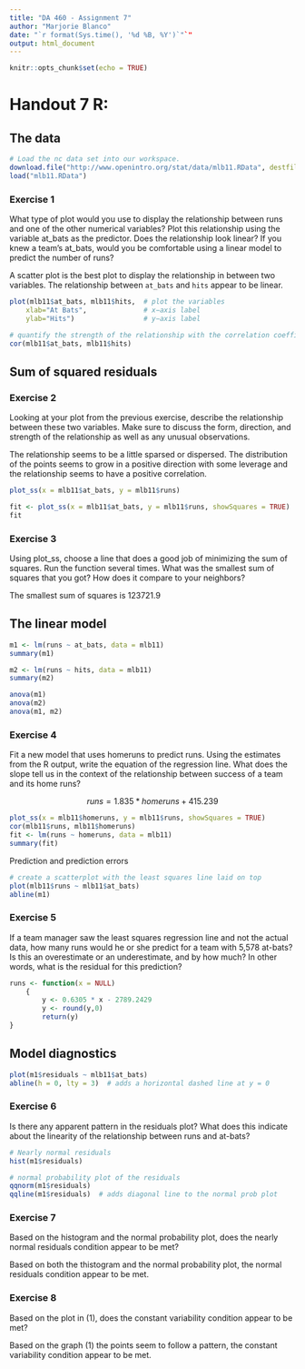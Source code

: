 ```yaml
---
title: "DA 460 - Assignment 7"
author: "Marjorie Blanco"
date: "`r format(Sys.time(), '%d %B, %Y')`"`"
output: html_document
---
```


```r
knitr::opts_chunk$set(echo = TRUE)
```

# Handout 7 R: 

## The data

```r
# Load the nc data set into our workspace.
download.file("http://www.openintro.org/stat/data/mlb11.RData", destfile = "mlb11.RData")
load("mlb11.RData")
```

### Exercise 1

What type of plot would you use to display the relationship between runs and one of the other numerical variables? Plot this relationship using the variable at_bats as the predictor. Does the relationship look linear? If you knew a team’s at_bats, would you be comfortable using a linear model to predict the number of runs?

A scatter plot is the best plot to display the relationship in between two variables.  The relationship between `at_bats` and `hits` appear to be linear.

```r
plot(mlb11$at_bats, mlb11$hits,  # plot the variables 
    xlab="At Bats",              # x−axis label 
    ylab="Hits")                 # y−axis label

# quantify the strength of the relationship with the correlation coefficient
cor(mlb11$at_bats, mlb11$hits)
```

## Sum of squared residuals

### Exercise 2

Looking at your plot from the previous exercise, describe the relationship between these two variables. Make sure to discuss the form, direction, and strength of the relationship as well as any unusual observations.

The relationship seems to be a little sparsed or dispersed. The distribution of the points seems to grow in a positive direction with some leverage and the relationship seems to have a positive correlation.

```r
plot_ss(x = mlb11$at_bats, y = mlb11$runs)

fit <- plot_ss(x = mlb11$at_bats, y = mlb11$runs, showSquares = TRUE)
fit
```

### Exercise 3

Using plot_ss, choose a line that does a good job of minimizing the sum of squares. Run the function several times. What was the smallest sum of squares that you got? How does it compare to your neighbors?

The smallest sum of squares is  123721.9

## The linear model

```r
m1 <- lm(runs ~ at_bats, data = mlb11)
summary(m1)

m2 <- lm(runs ~ hits, data = mlb11)
summary(m2)

anova(m1)
anova(m2)
anova(m1, m2)
```

### Exercise 4

Fit a new model that uses homeruns to predict runs. Using the estimates from the R output, write the equation of the regression line. What does the slope tell us in the context of the relationship between success of a team and its home runs?

$$runs = 1.835 * homeruns + 415.239 $$

```r
plot_ss(x = mlb11$homeruns, y = mlb11$runs, showSquares = TRUE)
cor(mlb11$runs, mlb11$homeruns)
fit <- lm(runs ~ homeruns, data = mlb11)
summary(fit)
```

Prediction and prediction errors

```r
# create a scatterplot with the least squares line laid on top
plot(mlb11$runs ~ mlb11$at_bats)
abline(m1)
```

### Exercise 5

If a team manager saw the least squares regression line and not the actual data, how many runs would he or she predict for a team with 5,578 at-bats? Is this an overestimate or an underestimate, and by how much? In other words, what is the residual for this prediction?

```r
runs <- function(x = NULL)
    {
        y <- 0.6305 * x - 2789.2429
        y <- round(y,0)
        return(y)
}
```

## Model diagnostics

```r
plot(m1$residuals ~ mlb11$at_bats)
abline(h = 0, lty = 3)  # adds a horizontal dashed line at y = 0
```

### Exercise 6

Is there any apparent pattern in the residuals plot? What does this indicate about the linearity of the relationship between runs and at-bats?

```r
# Nearly normal residuals
hist(m1$residuals)
```

```r
# normal probability plot of the residuals
qqnorm(m1$residuals)
qqline(m1$residuals)  # adds diagonal line to the normal prob plot
```

### Exercise 7

Based on the histogram and the normal probability plot, does the nearly normal residuals condition appear to be met?

Based on both the thistogram and the normal probability plot, the normal residuals condition appear to be met.

### Exercise 8

Based on the plot in (1), does the constant variability condition appear to be met?

Based on the graph (1) the points seem to follow a pattern, the constant variability condition appear to be met.


